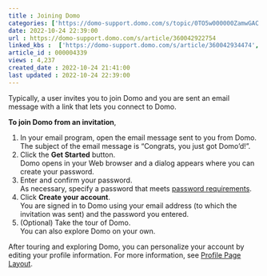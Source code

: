 ```yaml
---
title : Joining Domo
categories: ['https://domo-support.domo.com/s/topic/0TO5w000000ZamwGAC']
date: 2022-10-24 22:39:00
url : https://domo-support.domo.com/s/article/360042922754
linked_kbs :  ['https://domo-support.domo.com/s/article/360042934474', 'https://domo-support.domo.com/s/article/360043429693', 'https://domo-support.domo.com/s/article/360043429933', 'https://domo-support.domo.com/s/article/360042922754', 'https://domo-support.domo.com/s/article/360043429913', 'https://domo-support.domo.com/s/knowledge-base', 'https://domo-support.domo.com/s/article/360042934674', 'https://domo-support.domo.com/s/article/360042925494', 'https://domo-support.domo.com/s/article/360043429953', 'https://domo-support.domo.com/s/topic/0TO5w000000ZamwGAC']
article_id : 000004339
views : 4,237
created_date : 2022-10-24 21:41:00
last updated : 2022-10-24 22:39:00
---
```




Typically, a user invites you to join Domo and you are sent an email message with a link that lets you connect to Domo.


**To join Domo from an invitation**,


1. In your email program, open the email message sent to you from Domo.  
 The subject of the email message is "Congrats, you just got Domo'd!".
2. Click the **Get Started** button.  
 Domo opens in your Web brows﻿er and a dialog appears where you can create your password.﻿
3. Enter and confirm your password.  
 As necessary, specify a password that meets [password requirements](..\setting_password_requirements\index.qmd "Setting Password Requirements").
4. Click **Create your account**.  
 You are signed in to Domo using your email address (to which the invitation was sent) and the password you entered.
5. (Optional) Take the tour of Domo.  
 You can also explore Domo on your own.


After touring and exploring Domo, you can personalize your account by editing your profile information. For more information, see [Profile Page Layout](..\profile_page_layout\index.qmd "Profile Page Layout").